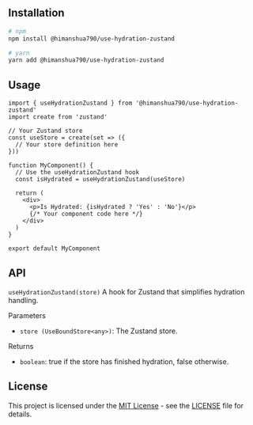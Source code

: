 ## Installation

```bash
# npm
npm install @himanshua790/use-hydration-zustand

# yarn
yarn add @himanshua790/use-hydration-zustand
```

## Usage

```tsx
import { useHydrationZustand } from '@himanshua790/use-hydration-zustand'
import create from 'zustand'

// Your Zustand store
const useStore = create(set => ({
  // Your store definition here
}))

function MyComponent() {
  // Use the useHydrationZustand hook
  const isHydrated = useHydrationZustand(useStore)

  return (
    <div>
      <p>Is Hydrated: {isHydrated ? 'Yes' : 'No'}</p>
      {/* Your component code here */}
    </div>
  )
}

export default MyComponent
```

## API

`useHydrationZustand(store)`
A hook for Zustand that simplifies hydration handling.

Parameters

- `store (UseBoundStore<any>)`: The Zustand store.

Returns

- `boolean`: true if the store has finished hydration, false otherwise.

## License

This project is licensed under the [MIT License](https://opensource.org/licenses/MIT) - see the [LICENSE](https://github.com/himanshua790/use-hydration-zustand/blob/main/LICENSE) file for details.
